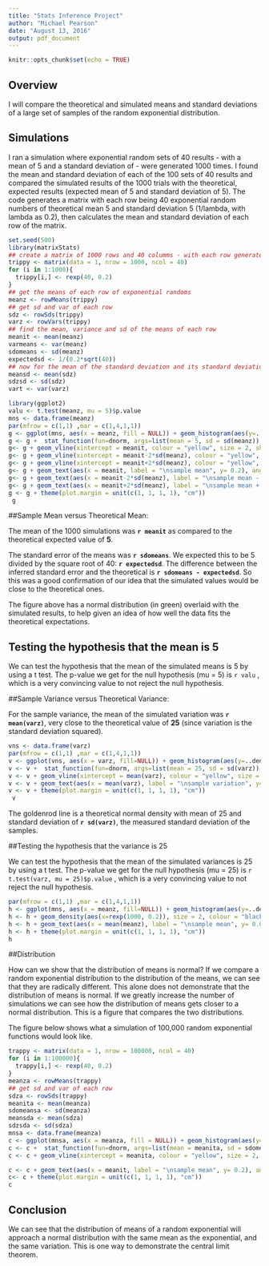 ```yaml
---
title: "Stats Inference Project"
author: "Michael Pearson"
date: "August 13, 2016"
output: pdf_document
---
```


```r
knitr::opts_chunk$set(echo = TRUE)
```
## Overview

I will compare the theoretical and simulated means and standard deviations of a large set of samples of the random exponential distribution.


## Simulations

I ran a simulation where exponential random sets of 40 results - with a mean of 5 and a standard deviation of  -  were generated 1000 times. I found the mean and standard deviation of each of the 100 sets of 40 results and compared the simulated results of the 1000 trials with the theoretical, expected results (expected mean of 5 and standard deviation of 5). The code generates a matrix with each row being 40 exponential random numbers of theoretical mean 5 and standard deviation 5 (1/lambda, with lambda as 0.2), then calculates the mean and standard deviation of each row of the matrix.

```r
set.seed(500)
library(matrixStats)
## create a matrix of 1000 rows and 40 columms - with each row generated by a random exponential distribution of 40 values with a mean and standard deviate of 5 (1/0.2)
trippy <- matrix(data = 1, nrow = 1000, ncol = 40)
for (i in 1:1000){
  trippy[i,] <- rexp(40, 0.2)
}
## get the means of each row of exponential randoms
meanz <- rowMeans(trippy)
## get sd and var of each row
sdz <- rowSds(trippy)
varz <- rowVars(trippy)
## find the mean, variance and sd of the means of each row
meanit <- mean(meanz)
varmeans <- var(meanz)
sdomeans <- sd(meanz)
expectedsd <- 1/(0.2*sqrt(40))
## now for the mean of the standard deviation and its standard deviation
meansd <- mean(sdz)
sdzsd <- sd(sdz)
vart <- var(varz)
```



```r
library(ggplot2)
valu <- t.test(meanz, mu = 5)$p.value
mns <- data.frame(meanz)
par(mfrow = c(1,1) ,mar = c(1,4,1,1))
g <- ggplot(mns, aes(x = meanz, fill = NULL)) + geom_histogram(aes(y=..density..), binwidth = 0.2, col = "black", fill = "orange") 
g <- g +  stat_function(fun=dnorm, args=list(mean = 5, sd = sd(meanz)), colour = "green", size = 2)
g<- g + geom_vline(xintercept = meanit, colour = "yellow", size = 2, show.legend = TRUE)
g<- g + geom_vline(xintercept = meanit-2*sd(meanz), colour = "yellow", size = 1, show.legend = TRUE)
g<- g + geom_vline(xintercept = meanit+2*sd(meanz), colour = "yellow", size = 1, show.legend = TRUE)
g<- g + geom_text(aes(x = meanit, label = "\nsample mean", y= 0.2), angle = 90) +  xlab("Means of each sample") +  ylab("Density") + ggtitle("Figure 1: Distribution of means of \n40 random exponentials from 1000 simulations")
g<- g + geom_text(aes(x = meanit-2*sd(meanz), label = "\nsample mean - 2 stdev", y= 0.25), angle = 90)
g<- g + geom_text(aes(x = meanit+2*sd(meanz), label = "\nsample mean + 2 stdev", y= 0.25), angle = 90)
g <- g + theme(plot.margin = unit(c(1, 1, 1, 1), "cm"))
 g                   
```

##Sample Mean versus Theoretical Mean: 

The mean of the 1000 simulations was <b>`r meanit`</b> as compared to the theoretical expected value of <b>5</b>. 

The standard error of the means was <b>`r sdomeans`</b>. We expected this to be 5 divided by the square root of 40:   <b>`r expectedsd`</b>. The difference between the inferred standard error and the theoretical is <b>`r sdomeans - expectedsd`</b>. So this was a good confirmation of our idea that the simulated values would be close to the theoretical ones.

The figure above has a normal distribution (in green) overlaid with the simulated results, to help given an idea of how well the data fits the theoretical expectations.

## Testing the hypothesis that the mean is 5

We can test the hypothesis that the mean of the simulated means is 5 by using a t test. The p-value we get for the null  hypothesis (mu = 5) is `r valu` , which is a very convincing value to not reject the null hypothesis.


##Sample Variance versus Theoretical Variance: 

For the sample variance, the mean of the simulated variation was <b>`r mean(varz)`</b>, very close to the theoretical value of <b>25</b> (since variation is the standard deviation squared). 
```r
vns <- data.frame(varz)
par(mfrow = c(1,1) ,mar = c(1,4,1,1))
v <- ggplot(vns, aes(x = varz, fill=NULL)) + geom_histogram(aes(y=..density..), binwidth = 5, col = "black", fill = "light blue") 
v <- v +  stat_function(fun=dnorm, args=list(mean = 25, sd = sd(varz)), colour = "goldenrod", size = 2)
v <- v + geom_vline(xintercept = mean(varz), colour = "yellow", size = 2, show.legend = TRUE)
v <- v + geom_text(aes(x = mean(varz), label = "\nsample variation", y= 0.04), angle = 90) +  xlab("Variation of each sample") +  ylab("Density") + ggtitle("Figure 2: Distribution of Variations of \n40 random exponentials from 1000 simulations")
v <- v + theme(plot.margin = unit(c(1, 1, 1, 1), "cm"))
 v                  
```

The goldenrod line is a theoretical normal density with mean of 25 and standard deviation of <b>`r sd(varz)`</b>, the measured standard deviation of the samples.


##Testing the hypothesis that the variance is 25 

We can test the hypothesis that the mean of the simulated variances is 25 by using a t test. The p-value we get for the null  hypothesis (mu = 25) is `r t.test(varz, mu = 25)$p.value` , which is a very convincing value to not reject the null hypothesis.

```r
par(mfrow = c(1,1) ,mar = c(1,4,1,1))
h <- ggplot(mns, aes(x = meanz, fill=NULL)) + geom_histogram(aes(y=..density..), binwidth = 0.2, col = "black", fill = "orange") 
h <- h + geom_density(aes(x=rexp(1000, 0.2)), size = 2, colour = "black")
h <- h + geom_text(aes(x = mean(meanz), label = "\nsample mean", y= 0.04), angle = 90) +  xlab("Standard Normal versus random exponential") +  ylab("Density") + ggtitle("Figure 3: Comparison of Random Normal of Means to Random Exponential Distribution")
h <- h + theme(plot.margin = unit(c(1, 1, 1, 1), "cm"))
h
```

##Distribution

How can we show that the distribution of means is normal?  If we compare a random exponential distribution to the distribution of the means, we can see that they are radically different. This alone does not demonstrate that the distribution of means is normal. If we greatly increase the number of simulations we can see how the distribution of means gets closer to a normal distribution. This is a figure that compares the two distributions.

The figure below shows what a simulation of 100,000 random exponential functions would look like.


```r
trappy <- matrix(data = 1, nrow = 100000, ncol = 40)
for (i in 1:100000){
  trappy[i,] <- rexp(40, 0.2)
}
meanza <- rowMeans(trappy)
## get sd and var of each row
sdza <- rowSds(trappy)
meanita <- mean(meanza)
sdomeansa <- sd(meanza)
meansda <- mean(sdza)
sdzsda <- sd(sdza)
mnsa <- data.frame(meanza)
c <- ggplot(mnsa, aes(x = meanza, fill = NULL)) + geom_histogram(aes(y=..density..), binwidth = 0.2, col = "black", fill = "light blue") 
c <- c +  stat_function(fun=dnorm, args=list(mean = meanita, sd = sdomeansa), colour = "green", size = 2)
c <- c + geom_vline(xintercept = meanita, colour = "yellow", size = 2, show.legend = TRUE)

c <- c + geom_text(aes(x = meanit, label = "\nsample mean", y= 0.2), angle = 90) +  xlab("Means of each sample") +  ylab("Density") + ggtitle("Figure 4: Distribution of means of \n40 random exponentials from a hundred thousand simulations")
c<- c + theme(plot.margin = unit(c(1, 1, 1, 1), "cm"))
c   
```

## Conclusion

We can see that the distribution of means of a random exponential will approach a normal distribution with the same mean as the exponential, and the same variation. This is one way to demonstrate the central limit theorem.